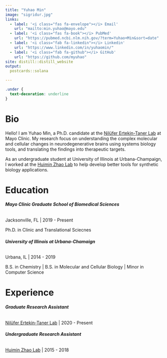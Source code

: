 ```yaml
---
title: "Yuhao Min"
image: "sigridur.jpg"
links:
  - label: '<i class="fas fa-envelope"></i> Email'
    url: "mailto:min.yuhao@mayo.edu"
  - label: '<i class="fas fa-book"></i> PubMed' 
    url: "https://pubmed.ncbi.nlm.nih.gov/?term=Yuhao+Min&sort=date"
  - label: '<i class="fab fa-linkedin"></i> Linkedin'
    url: "https://www.linkedin.com/in/yuhaomin/"
  - label: '<i class="fab fa-github"></i> GitHub'
    url: "https://github.com/myuhao"
site: distill::distill_website
output:
  postcards::solana

---
```


```css
.under {
  text-decoration: underline
}

```


# Bio

Hello! I am Yuhao Min, a Ph.D. candidate at the [Nilüfer Ertekin-Taner Lab](https://www.mayo.edu/research/labs/genetics-of-alzheimers-disease-and-endophenotypes/overview) at Mayo Clinic. My research focus on understanding the complex molecular and cellular changes in neurodegenerative brains using systems biology tools, and translating the findings into therapeutic targets.

As an undergraduate student at University of Illinois at Urbana-Champaign, I worked at the [Huimin Zhao Lab](http://faculty.scs.illinois.edu/~zhaogrp/) to help develop better tools for synthetic biology applications.


# Education

###### <span class="under">**Mayo Clinic Graduate School of Biomedical Sciences**</span>

Jacksonville, FL | 2019 - Present

Ph.D. in Clinic and Translational Sciecnes 


###### <span class="under">**University of Illinois at Urbana-Chamaign**</span>

Urbana, IL | 2014 - 2019

B.S. in Chemistry | B.S. in Molecular and Cellular Biology | Minor in Computer Science 

# Experience

###### <span class="under">**Graduate Research Assistant**<span>

[Nilüfer Ertekin-Taner Lab](https://www.mayo.edu/research/labs/genetics-of-alzheimers-disease-and-endophenotypes/overview) | 2020 - Present

###### <span class="under">**Undergraduate Research Assistant**<span>

[Huimin Zhao Lab](http://faculty.scs.illinois.edu/~zhaogrp/) | 2015 - 2018